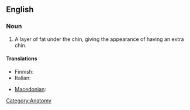 ==English==

===Noun===
{{en-noun|sg=[[double]] [[chin]]}}

# A layer of fat under the chin, giving the appearance of having an extra chin.

====Translations====
{{trans-top|a layer of fat under the chin}}
* Finnish: {{t-|fi|kaksoisleuka}}
* Italian: {{t-|it|doppio mento}}
{{trans-mid}}
* [[Macedonian]]: {{t|mk|подбрадок|m|tr=pódbradok|sc=Cyrl}}
{{trans-bottom}}

[[Category:Anatomy]]
